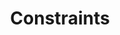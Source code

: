 ---
title: Constraints
description: In particlize, constraints are used to define conditions that are imposed on particles, such as their positions, velocities, or other properties. These constraints can be used to create complex behaviors and interactions between particles.
---